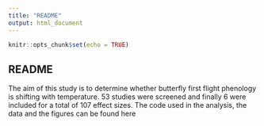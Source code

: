 ```yaml
---
title: "README"
output: html_document
---
```


```r
knitr::opts_chunk$set(echo = TRUE)
```

## README

The aim of this study is to determine whether butterfly first flight phenology is shifting with temperature. 53 studies were screened and finally 6 were included for a total of 107 effect sizes. The code used in the analysis, the data and the figures can be found here